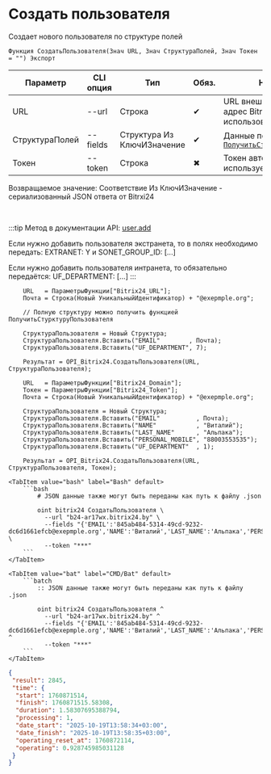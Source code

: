 ﻿---
sidebar_position: 3
description: Создать пользователя и другие функции для работы с Bitrix24 в Открытом пакете интеграций - бесплатной open-source библиотеке интеграций для 1С:Предприятие 8, OneScript и CLI
keywords: [1C, 1С, 1С:Предприятие, 1С:Предприятие 8.3, API, Интеграция, Сервисы, Обмен, OneScript, CLI, Bitrix24]
---


# Создать пользователя
 Создает нового пользователя по структуре полей



`Функция СоздатьПользователя(Знач URL, Знач СтруктураПолей, Знач Токен = "") Экспорт`

  | Параметр | CLI опция | Тип | Обяз. | Назначение |
  |-|-|-|-|-|
  | URL | --url | Строка | &#x2714; | URL внешнего вебхука или адрес Bitrix24 при использовании токена |
  | СтруктураПолей | --fields | Структура Из КлючИЗначение | &#x2714; | Данные пользователя. См. [`ПолучитьСтурктуруПользователя`](/docs/Bitrix24/Users-management/Get-user-fields-structure) |
  | Токен | --token | Строка | &#x2716; | Токен авторизации, если используется не вебхук |

  
  Возвращаемое значение:   Соответствие Из КлючИЗначение - сериализованный JSON ответа от Bitrxi24

<br/>

:::tip
Метод в документации API: [user.add](https://dev.1c-bitrix.ru/rest_help/users/user_add.php)

Если нужно добавить пользователя экстранета, то в полях необходимо передать: EXTRANET: Y и SONET_GROUP_ID: [...]

Если нужно добавить пользователя интранета, то обязательно передаётся: UF_DEPARTMENT: [...]
:::
<br/>


```bsl title="Пример использования для 1С:Предприятие/OneScript"
    URL   = ПараметрыФункции["Bitrix24_URL"];
    Почта = Строка(Новый УникальныйИдентификатор) + "@exepmple.org";

    // Полную структуру можно получить функцией ПолучитьСтурктуруПользователя

    СтруктураПользователя = Новый Структура;
    СтруктураПользователя.Вставить("EMAIL"        , Почта);
    СтруктураПользователя.Вставить("UF_DEPARTMENT", 7);

    Результат = OPI_Bitrix24.СоздатьПользователя(URL, СтруктураПользователя);

    URL   = ПараметрыФункции["Bitrix24_Domain"];
    Токен = ПараметрыФункции["Bitrix24_Token"];
    Почта = Строка(Новый УникальныйИдентификатор) + "@exepmple.org";

    СтруктураПользователя = Новый Структура;
    СтруктураПользователя.Вставить("EMAIL"          , Почта);
    СтруктураПользователя.Вставить("NAME"           , "Виталий");
    СтруктураПользователя.Вставить("LAST_NAME"      , "Альпака");
    СтруктураПользователя.Вставить("PERSONAL_MOBILE", "88003553535");
    СтруктураПользователя.Вставить("UF_DEPARTMENT"  , 1);

    Результат = OPI_Bitrix24.СоздатьПользователя(URL, СтруктураПользователя, Токен);
```
    

 <Tabs>
  
    <TabItem value="bash" label="Bash" default>
        ```bash
            # JSON данные также могут быть переданы как путь к файлу .json
            
            oint bitrix24 СоздатьПользователя \
              --url "b24-ar17wx.bitrix24.by" \
              --fields "{'EMAIL':'845ab484-5314-49cd-9232-dc6d1661efcb@exepmple.org','NAME':'Виталий','LAST_NAME':'Альпака','PERSONAL_MOBILE':'88003553535','UF_DEPARTMENT':'1'}" \
              --token "***"
        ```
    </TabItem>
  
    <TabItem value="bat" label="CMD/Bat" default>
        ```batch
            :: JSON данные также могут быть переданы как путь к файлу .json
            
            oint bitrix24 СоздатьПользователя ^
              --url "b24-ar17wx.bitrix24.by" ^
              --fields "{'EMAIL':'845ab484-5314-49cd-9232-dc6d1661efcb@exepmple.org','NAME':'Виталий','LAST_NAME':'Альпака','PERSONAL_MOBILE':'88003553535','UF_DEPARTMENT':'1'}" ^
              --token "***"
        ```
    </TabItem>
</Tabs>


```json title="Результат"
{
 "result": 2845,
 "time": {
  "start": 1760871514,
  "finish": 1760871515.58308,
  "duration": 1.58307695388794,
  "processing": 1,
  "date_start": "2025-10-19T13:58:34+03:00",
  "date_finish": "2025-10-19T13:58:35+03:00",
  "operating_reset_at": 1760872114,
  "operating": 0.928745985031128
 }
}
```
